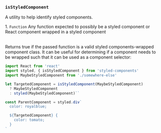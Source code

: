 
### `isStyledComponent`

A utility to help identify styled components.

<Table head={['Arguments', 'Description']}>
  <Row>
    <Column>
      1. <Code>Function</Code>
    </Column>
    <Column>
      Any function expected to possibly be a styled component or React component
      wrapped in a styled component
    </Column>
  </Row>
</Table>

Returns true if the passed function is a valid styled components-wrapped component class. It can be useful for determining if a component needs to be wrapped such that it can be used as a component selector:

```jsx
import React from 'react'
import styled, { isStyledComponent } from 'styled-components'
import MaybeStyledComponent from './somewhere-else'

let TargetedComponent = isStyledComponent(MaybeStyledComponent)
  ? MaybeStyledComponent
  : styled(MaybeStyledComponent)``

const ParentComponent = styled.div`
  color: royalblue;

  ${TargetedComponent} {
    color: tomato;
  }
`
```
